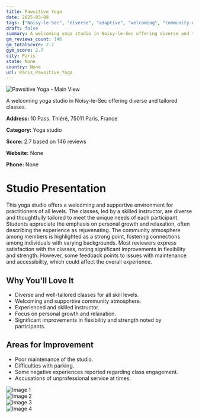 ```yaml
---
title: Pawsitive Yoga
date: 2025-03-08
tags: ["Noisy-le-Sec", "diverse", "adaptive", "welcoming", "community-oriented", "Paris"]  
draft: false
summary: A welcoming yoga studio in Noisy-le-Sec offering diverse and tailored classes.
gm_reviews_count: 146
gm_totalScore: 2.7
gym_score: 2.7
city: Paris
state: None
country: None
url: Paris_Pawsitive_Yoga
---
```


<div className="aspect-[16/9] relative my-8">
  <img 
    src="https://lh5.googleusercontent.com/p/AF1QipMlaMNjYrPbNgOPERnhkqBD0qgbUE1lhV0GUQmu=w1920-h1080-k-no"
    alt="Pawsitive Yoga - Main View"
    className="object-cover absolute inset-0 w-full h-full rounded-lg"
  />
</div>

A welcoming yoga studio in Noisy-le-Sec offering diverse and tailored classes.

**Address:** 10 Pass. Thiéré, 75011 Paris, France

**Category:** Yoga studio

**Score:** 2.7 based on 146 reviews

**Website:** None

**Phone:** None

# Studio Presentation

This yoga studio offers a welcoming and supportive environment for practitioners of all levels. The classes, led by a skilled instructor, are diverse and thoughtfully tailored to meet the unique needs of each participant. Students appreciate the emphasis on personal growth and relaxation, often describing the experience as rejuvenating. The community atmosphere among members is highlighted as a strong point, fostering connections among individuals with varying backgrounds. Most reviewers express satisfaction with the classes, noting significant improvements in flexibility and strength. However, some feedback points to issues with maintenance and accessibility, which could affect the overall experience.



## Why You'll Love It

- Diverse and well-tailored classes for all skill levels.
- Welcoming and supportive community atmosphere.
- Experienced and skilled instructor.
- Focus on personal growth and relaxation.
- Significant improvements in flexibility and strength noted by participants.

## Areas for Improvement

- Poor maintenance of the studio.
- Difficulties with parking.
- Some negative experiences reported regarding class engagement.
- Accusations of unprofessional service at times.

<div className="grid grid-cols-1 xl:grid-cols-2 gap-4 my-8">
<div className="aspect-[4/3] relative"><img src="https://lh5.googleusercontent.com/p/AF1QipPfGHZY0PmX5UXN3MC4nEx9xNIV7l7HuBXJ1nr1=w1920-h1080-k-no" alt="Image 1" className="object-cover absolute inset-0 w-full h-full rounded-lg" /></div>
<div className="aspect-[4/3] relative"><img src="https://lh5.googleusercontent.com/p/AF1QipO_tx0e4qv3aeIPx7x-8MqC2g0ttI-lyPFx-sLe=w1920-h1080-k-no" alt="Image 2" className="object-cover absolute inset-0 w-full h-full rounded-lg" /></div>
<div className="aspect-[4/3] relative"><img src="https://lh5.googleusercontent.com/p/AF1QipNhcqxTezmyzo_Sjt8lijOTH_OLklxxbRBGhXDK=w1920-h1080-k-no" alt="Image 3" className="object-cover absolute inset-0 w-full h-full rounded-lg" /></div>
<div className="aspect-[4/3] relative"><img src="https://lh5.googleusercontent.com/p/AF1QipO3AHUBysYKRk1VZNxFKvby3-APLv_OmeGBw2s0=w1920-h1080-k-no" alt="Image 4" className="object-cover absolute inset-0 w-full h-full rounded-lg" /></div>
</div>